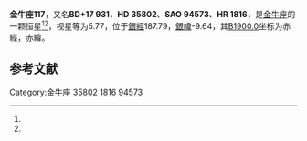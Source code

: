 {{Starbox begin
| name = 金牛座117
}}
{{Starbox observe
| epoch = [[J2000.0|J2000.0]]
| constell = [[金牛座|金牛座]]<ref name=SIMBAD>{{cite web
 | url=http://simbad.u-strasbg.fr/simbad/sim-id?Ident=HR+1816
 | title=Pulsating variable Star
 | publisher=Centre de Données astronomiques de Strasbourg
 | work=SIMBAD
 | accessdate=2012-07-13
 | archive-date=2019-07-01
 | archive-url=https://web.archive.org/web/20190701072528/http://simbad.u-strasbg.fr/simbad/sim-id?Ident=HR%2B1816
 | dead-url=no
 }}</ref><ref name=DATA>{{cite web
 | url=http://vizier.u-strasbg.fr/viz-bin/VizieR-5?-out.add=.&-source=5050&-corr=PK=HR&-out.max=9999&HR=1816
 | title=VizieR Detailed Page
 | accessdate=2012-07-13
 | archive-date=2019-07-01
 | archive-url=https://web.archive.org/web/20190701072529/http://vizier.u-strasbg.fr/viz-bin/VizieR-5?-out.add=.&-source=5050&-corr=PK=HR&-out.max=9999&HR=1816
 | dead-url=no
 }}</ref>
| 星官 = 
| ra = {{RA|5|28|1.6}}<ref name=SIMBAD /><ref name=DATA />
| dec = {{DEC|+17|14|20}}<ref name=SIMBAD /><ref name=DATA />
| appmag_v = 5.77<ref name=SIMBAD /><ref name=DATA />
}}
{{Starbox character
| class = M1III<ref name=SIMBAD /><ref name=DATA />
| b-v = 1.63<ref name=SIMBAD /><ref name=DATA />
| u-b = 2.01<ref name=SIMBAD /><ref name=DATA />
| r-i = <ref name=SIMBAD /><ref name=DATA />
| variable = 
}}
{{Starbox astrometry
| radial_v = 2.01
| prop_mo_ra = -23
| parallax = 
| p_error = 
}}
{{Starbox catalog
| names =BD+17 931，[[SAO星表|SAO]] 94573，[[HD星表|HD]] 35802，[[HR星表|HR]] 1816}}
{{Starbox reference |Simbad=HR+1816}}
{{Starbox end}}

'''金牛座117'''，又名'''BD+17 931'''，'''HD 35802'''、'''SAO 94573'''、'''HR 1816'''，是[[金牛座|金牛座]]的一颗恒星<ref name=SIMBAD /><ref name=DATA />，视星等为5.77，位于[[銀道座標系|銀經]]187.79，[[銀道座標系|銀緯]]-9.64，其[[B1900.0|B1900.0]]坐标为赤經{{RA|5|22|13.2}}，赤緯{{DEC|+17|-9.64|21}}。

== 参考文献 ==
{{reflist}}

{{star-stub}}

{{金牛座恒星}}
[[Category:金牛座|Category:金牛座]]
[[Category:HD和HDE天體|35802]]
[[Category:HR天體|1816]]
[[Category:SAO天體|94573]]